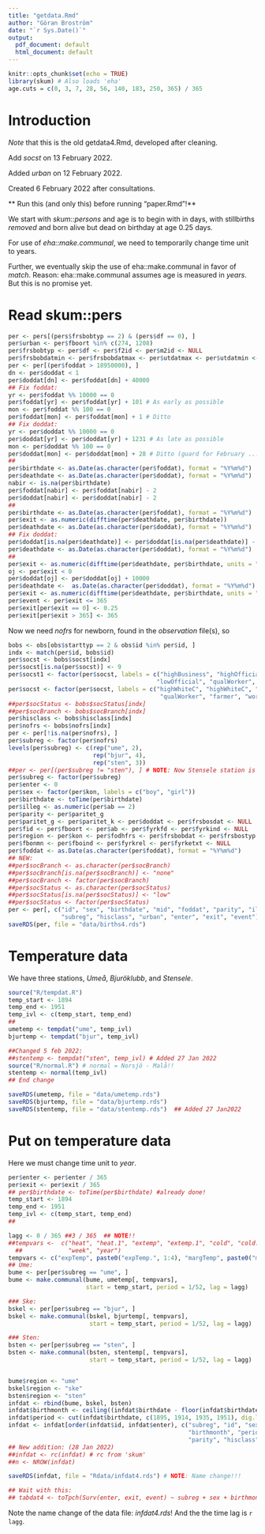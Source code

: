```yaml
---
title: "getdata.Rmd"
author: "Göran Broström"
date: "`r Sys.Date()`"
output:
  pdf_document: default
  html_document: default
---
```


```r
knitr::opts_chunk$set(echo = TRUE)
library(skum) # Also loads 'eha'
age.cuts = c(0, 3, 7, 28, 56, 140, 183, 250, 365) / 365
```

# Introduction

*Note* that this is the old getdata4.Rmd, developed after cleaning.

Add *socst* on 13 February 2022.

Added *urban* on 12 February 2022.

Created 6 February 2022 after consultations.

** Run this (and only this) before running "paper.Rmd"!**

We start with *skum::persons*  and age is to begin with in days,
with stillbirths  *removed* and born alive but dead on birthday at age 0.25 days.

For use of *eha::make.communal*, we need to temporarily change time unit to years.

Further, we eventually skip the use of eha::make.communal in  favor of *match*. Reason: 
eha::make.communal assumes age is measured in *years*. But this is no promise yet.

# Read skum::pers

```r
per <- pers[(pers$frsbobtyp == 2) & (pers$df == 0), ]
per$urban <- per$fboort %in% c(274, 1208)
per$frsbobtyp <- per$df <- per$f2id <- per$m2id <- NULL
per$frsbobdatmin <- per$frsbobdatmax <- per$utdatmax <- per$utdatmin <- NULL
per <- per[(per$foddat > 18950000), ]
dn <- per$doddat < 1
per$doddat[dn] <- per$foddat[dn] + 40000
## Fix foddat:
yr <- per$foddat %% 10000 == 0
per$foddat[yr] <- per$foddat[yr] + 101 # As early as possible
mon <- per$foddat %% 100 == 0
per$foddat[mon] <- per$foddat[mon] + 1 # Ditto
## Fix doddat:
yr <- per$doddat %% 10000 == 0
per$doddat[yr] <- per$doddat[yr] + 1231 # As late as possible
mon <- per$doddat %% 100 == 0
per$doddat[mon] <- per$doddat[mon] + 28 # Ditto (guard for February ...)
##
per$birthdate <- as.Date(as.character(per$foddat), format = "%Y%m%d")
per$deathdate <- as.Date(as.character(per$doddat), format = "%Y%m%d")
nabir <- is.na(per$birthdate)
per$foddat[nabir] <- per$foddat[nabir] - 2
per$doddat[nabir] <- per$doddat[nabir] - 2
##
per$birthdate <- as.Date(as.character(per$foddat), format = "%Y%m%d")
per$exit <- as.numeric(difftime(per$deathdate, per$birthdate))
per$deathdate <- as.Date(as.character(per$doddat), format = "%Y%m%d")
## Fix doddat:
per$doddat[is.na(per$deathdate)] <- per$doddat[is.na(per$deathdate)] - 1
per$deathdate <- as.Date(as.character(per$doddat), format = "%Y%m%d")
##
per$exit <- as.numeric(difftime(per$deathdate, per$birthdate, units = "days"))
oj <- per$exit < 0
per$doddat[oj] <- per$doddat[oj] + 10000
per$deathdate <-  as.Date(as.character(per$doddat), format = "%Y%m%d")
per$exit <- as.numeric(difftime(per$deathdate, per$birthdate, units = "days"))
per$event <- per$exit <= 365
per$exit[per$exit == 0] <- 0.25
per$exit[per$exit > 365] <- 365
```

Now we need *nofrs* for newborn, found in the *observation* file(s), so

```r
bobs <- obs[obs$starttyp == 2 & obs$id %in% per$id, ]
indx <- match(per$id, bobs$id)
per$socst <- bobs$socst[indx]
per$socst[is.na(per$socst)] <- 9
per$socst1 <- factor(per$socst, labels = c("highBusiness", "highOfficial", "farmer", "lowBusiness",
                                          "lowOfficial", "qualWorker", "farmhand", "unqualWorker", "none"))
per$socst <- factor(per$socst, labels = c("highWhiteC", "highWhiteC", "farmer", "lowWhiteC", "lowWhiteC", 
                                           "qualWorker", "farmer", "worker", "none"))
##per$socStatus <- bobs$socStatus[indx]
##per$socBranch <- bobs$socBranch[indx]
per$hisclass <- bobs$hisclass[indx]
per$nofrs <- bobs$nofrs[indx]
per <- per[!is.na(per$nofrs), ]
per$subreg <- factor(per$nofrs)
levels(per$subreg) <- c(rep("ume", 2), 
                        rep("bjur", 4), 
                        rep("sten", 3))
##per <- per[(per$subreg != "sten"), ] # NOTE: Now Stensele station is included
per$subreg <- factor(per$subreg)
per$enter <- 0
per$sex <- factor(per$kon, labels = c("boy", "girl"))
per$birthdate <- toTime(per$birthdate)
per$illeg <- as.numeric(per$ab == 2)
per$parity <- per$paritet_g
per$paritet_g <- per$paritet_k <- per$doddat <- per$frsbosdat <- NULL
per$fid <- per$fboort <- per$ab <- per$fyrkfd <- per$fyrkind <- NULL
per$region <- per$kon <- per$fodhfrs <- per$frsbobdat <- per$frsbostyp <- NULL
per$fbonmn <- per$fboind <- per$fyrkrel <- per$fyrketxt <- NULL
per$foddat <- as.Date(as.character(per$foddat), format = "%Y%m%d")
## NEW:
##per$socBranch <- as.character(per$socBranch)
##per$socBranch[is.na(per$socBranch)] <- "none"
##per$socBranch <- factor(per$socBranch)
##per$socStatus <- as.character(per$socStatus)
##per$socStatus[is.na(per$socStatus)] <- "low"
##per$socStatus <- factor(per$socStatus)
per <- per[, c("id", "sex", "birthdate", "mid", "foddat", "parity", "illeg", "socst",
               "subreg", "hisclass", "urban", "enter", "exit", "event")]
saveRDS(per, file = "data/births4.rds")
```

# Temperature data

We have three stations, *Umeå*, *Bjuröklubb*, and *Stensele*.


```r
source("R/tempdat.R")
temp_start <- 1894
temp_end <- 1951
temp_ivl <- c(temp_start, temp_end)
##
umetemp <- tempdat("ume", temp_ivl)
bjurtemp <- tempdat("bjur", temp_ivl)

##Changed 5 feb 2022:
##stentemp <- tempdat("sten", temp_ivl) # Added 27 Jan 2022
source("R/normal.R") # normal = Norsjö - Malå!!
stentemp <- normal(temp_ivl)
## End change

saveRDS(umetemp, file = "data/umetemp.rds")
saveRDS(bjurtemp, file = "data/bjurtemp.rds")
saveRDS(stentemp, file = "data/stentemp.rds")  ## Added 27 Jan2022
```

# Put on temperature data

Here we must change time unit to *year*.

```r
per$enter <- per$enter / 365
per$exit <- per$exit / 365
## per$birthdate <- toTime(per$birthdate) #already done!
temp_start <- 1894
temp_end <- 1951
temp_ivl <- c(temp_start, temp_end)
##

lagg <- 0 / 365 ##3 / 365  ## NOTE!!
##tempvars <-  c("heat", "heat.1", "extemp", "extemp.1", "cold", "cold.1", "emintemp", "emeantemp", "emeantemp.1",  "emaxtemp", 
  ##             "week", "year")
tempvars <- c("expTemp", paste0("expTemp.", 1:4), "margTemp", paste0("margTemp.", 1:4), "week", "year")
## Ume:
bume <- per[per$subreg == "ume", ]
bume <- make.communal(bume, umetemp[, tempvars], 
                      start = temp_start, period = 1/52, lag = lagg)

### Ske:
bskel <- per[per$subreg == "bjur", ]
bskel <- make.communal(bskel, bjurtemp[, tempvars], 
                       start = temp_start, period = 1/52, lag = lagg)

### Sten:
bsten <- per[per$subreg == "sten", ]
bsten <- make.communal(bsten, stentemp[, tempvars], 
                       start = temp_start, period = 1/52, lag = lagg)


bume$region <- "ume"
bskel$region <- "ske"
bsten$region <- "sten"
infdat <- rbind(bume, bskel, bsten)
infdat$birthmonth <- ceiling((infdat$birthdate - floor(infdat$birthdate)) * 12)
infdat$period <- cut(infdat$birthdate, c(1895, 1914, 1935, 1951), dig.lab = 5)
infdat <- infdat[order(infdat$id, infdat$enter), c("subreg", "id", "sex", "enter", "exit", "event", 
                                                   "birthmonth", "period", "socst", "illeg",
                                                   "parity", "hisclass", "urban", tempvars)]
## New addition: (28 Jan 2022)
##infdat <- rc(infdat) # rc from 'skum'
##n <- NROW(infdat)

saveRDS(infdat, file = "Rdata/infdat4.rds") # NOTE: Name change!!!

## Wait with this:
## tabdat4 <- toTpch(Surv(enter, exit, event) ~ subreg + sex + birthmonth + socBranch + illeg + parity 
```

Note the name change of the data file: *infdat4.rds*! And the the time lag is `r lagg`.
